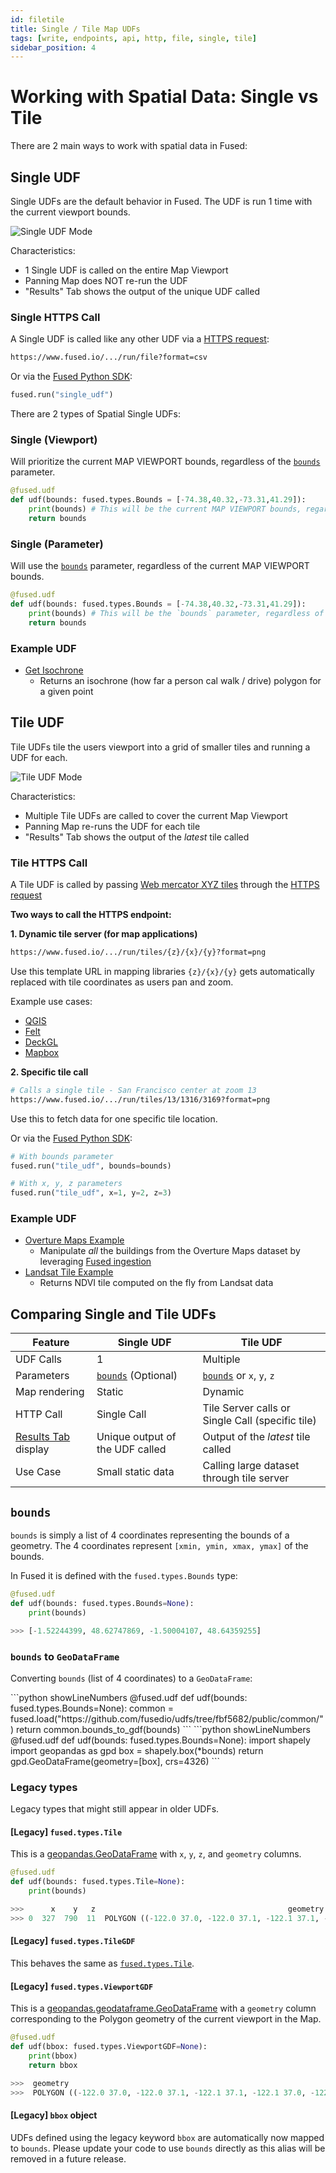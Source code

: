 ```yaml
---
id: filetile
title: Single / Tile Map UDFs
tags: [write, endpoints, api, http, file, single, tile]
sidebar_position: 4
---
```


# Working with Spatial Data: Single vs Tile

There are 2 main ways to work with spatial data in Fused:

## Single UDF

Single UDFs are the default behavior in Fused. The UDF is run 1 time with the current viewport bounds.

![Single UDF Mode](/img/tutorials/single_udf_mode.png)

Characteristics:
- 1 Single UDF is called on the entire Map Viewport
- Panning Map does NOT re-run the UDF
- "Results" Tab shows the output of the unique UDF called

### Single HTTPS Call

A Single UDF is called like any other UDF via a [HTTPS request](/core-concepts/run-udfs/run-small-udfs#https-requests):

```bash
https://www.fused.io/.../run/file?format=csv
```

Or via the [Fused Python SDK](/python-sdk/):

```python showLineNumbers
fused.run("single_udf")
```

There are 2 types of Spatial Single UDFs:

### Single (Viewport)

Will prioritize the current MAP VIEWPORT bounds, regardless of the [`bounds`](/tutorials/Geospatial%20with%20Fused/filetile#bounds) parameter.

```python showLineNumbers
@fused.udf
def udf(bounds: fused.types.Bounds = [-74.38,40.32,-73.31,41.29]):
    print(bounds) # This will be the current MAP VIEWPORT bounds, regardless of the `bounds` parameter
    return bounds
```

### Single (Parameter)

Will use the [`bounds`](/tutorials/Geospatial%20with%20Fused/filetile#bounds) parameter, regardless of the current MAP VIEWPORT bounds.

```python showLineNumbers
@fused.udf
def udf(bounds: fused.types.Bounds = [-74.38,40.32,-73.31,41.29]):
    print(bounds) # This will be the `bounds` parameter, regardless of the current MAP VIEWPORT bounds
    return bounds
```

### Example UDF

- [Get Isochrone](https://www.fused.io/workbench/udf/catalog/Get_Isochrone-15dcecd8-c401-42a8-b9f0-a9dac3d7ddc3)
    - Returns an isochrone (how far a person cal walk / drive) polygon for a given point

## Tile UDF

Tile UDFs tile the users viewport into a grid of smaller tiles and running a UDF for each.

![Tile UDF Mode](/img/tutorials/tile_udf_mode.png)

Characteristics:
- Multiple Tile UDFs are called to cover the current Map Viewport
- Panning Map re-runs the UDF for each tile
- "Results" Tab shows the output of the _latest_ tile called

### Tile HTTPS Call

A Tile UDF is called by passing [Web mercator XYZ tiles](https://en.wikipedia.org/wiki/Tiled_web_map) through the [HTTPS request](/core-concepts/run-udfs/run-small-udfs#https-requests)

**Two ways to call the HTTPS endpoint:**

**1. Dynamic tile server (for map applications)**

```bash
https://www.fused.io/.../run/tiles/{z}/{x}/{y}?format=png
```
Use this template URL in mapping libraries `{z}/{x}/{y}` gets automatically replaced with tile coordinates as users pan and zoom.

Example use cases:
- [QGIS](/tutorials/Geospatial%20with%20Fused/other-integrations/#qgis)
- [Felt](/tutorials/Geospatial%20with%20Fused/other-integrations/#felt)
- [DeckGL](/tutorials/Geospatial%20with%20Fused/other-integrations/#deckgl)
- [Mapbox](/tutorials/Geospatial%20with%20Fused/other-integrations/#mapbox)

**2. Specific tile call**
```bash
# Calls a single tile - San Francisco center at zoom 13
https://www.fused.io/.../run/tiles/13/1316/3169?format=png
```
Use this to fetch data for one specific tile location.

Or via the [Fused Python SDK](/python-sdk/):

```python showLineNumbers
# With bounds parameter
fused.run("tile_udf", bounds=bounds)
```

```python showLineNumbers
# With x, y, z parameters
fused.run("tile_udf", x=1, y=2, z=3)
```

### Example UDF

- [Overture Maps Example](https://www.fused.io/workbench/udf/catalog/Overture_Maps_Example-64071fb8-2c96-4015-adb9-596c3bac6787)
    - Manipulate _all_ the buildings from the Overture Maps dataset by leveraging [Fused ingestion](/tutorials/Geospatial%20with%20Fused/geospatial-data-ingestion)
- [Landsat Tile Example](https://www.fused.io/workbench/udf/catalog/Landsat_Tile_Example-942a9608-77cb-4d2b-8627-ea5f2747d96d)
    - Returns NDVI tile computed on the fly from Landsat data

## Comparing Single and Tile UDFs

| Feature | Single UDF | Tile UDF |
|---------|------------|-----------|
| UDF Calls | 1 | Multiple |
| Parameters | [`bounds`](/tutorials/Geospatial%20with%20Fused/filetile#bounds) (Optional) | [`bounds`](/tutorials/Geospatial%20with%20Fused/filetile#bounds) or `x`, `y`, `z` |
| Map rendering | Static | Dynamic |
| HTTP Call | Single Call | Tile Server calls or Single Call (specific tile) |
| [Results Tab](/workbench/udf-builder/results/) display | Unique output of the UDF called | Output of the _latest_ tile called |
| Use Case | Small static data | Calling large dataset through tile server |

## `bounds`

`bounds` is simply a list of 4 coordinates representing the bounds of a geometry. The 4 coordinates represent `[xmin, ymin, xmax, ymax]` of the bounds.

In Fused it is defined with the `fused.types.Bounds` type:

```python showLineNumbers
@fused.udf
def udf(bounds: fused.types.Bounds=None):
    print(bounds)

>>> [-1.52244399, 48.62747869, -1.50004107, 48.64359255]
```

### `bounds` to `GeoDataFrame`

Converting `bounds` (list of 4 coordinates) to a `GeoDataFrame`:


<Tabs className="unique-tabs">
  <TabItem value="fused" label="Fused common function" default>
    ```python showLineNumbers
    @fused.udf
    def udf(bounds: fused.types.Bounds=None):
        common = fused.load("https://github.com/fusedio/udfs/tree/fbf5682/public/common/")
        return common.bounds_to_gdf(bounds)
    ```
</TabItem>
  <TabItem value="Python Libraries" label="shapely & geopandas">
        ```python showLineNumbers
        @fused.udf
        def udf(bounds: fused.types.Bounds=None):
            import shapely
            import geopandas as gpd
            box = shapely.box(*bounds)
            return gpd.GeoDataFrame(geometry=[box], crs=4326)
        ```
</TabItem>
</Tabs>


### Legacy types

Legacy types that might still appear in older UDFs.

#### [Legacy] `fused.types.Tile`

This is a [geopandas.GeoDataFrame](https://geopandas.org/en/stable/docs/reference/api/geopandas.GeoDataFrame.html) with `x`, `y`, `z`, and `geometry` columns.

```python showLineNumbers
@fused.udf
def udf(bounds: fused.types.Tile=None):
    print(bounds)

>>>      x    y   z                                           geometry
>>> 0  327  790  11  POLYGON ((-122.0 37.0, -122.0 37.1, -122.1 37.1, -122.1 37.0, -122.0 37.0))
```

#### [Legacy] `fused.types.TileGDF`

This behaves the same as [`fused.types.Tile`](/tutorials/Geospatial%20with%20Fused/filetile/#legacy-fusedtypestile).

#### [Legacy] `fused.types.ViewportGDF`

This is a [geopandas.geodataframe.GeoDataFrame](https://geopandas.org/en/stable/docs/reference/api/geopandas.GeoDataFrame.html) with a `geometry` column corresponding to the Polygon geometry of the current viewport in the Map.
```python showLineNumbers
@fused.udf
def udf(bbox: fused.types.ViewportGDF=None):
    print(bbox)
    return bbox

>>>  geometry
>>>  POLYGON ((-122.0 37.0, -122.0 37.1, -122.1 37.1, -122.1 37.0, -122.0 37.0))
```

#### [Legacy] `bbox` object

UDFs defined using the legacy keyword `bbox` are automatically now mapped to `bounds`. Please update your code to use `bounds` directly as this alias will be removed in a future release.
